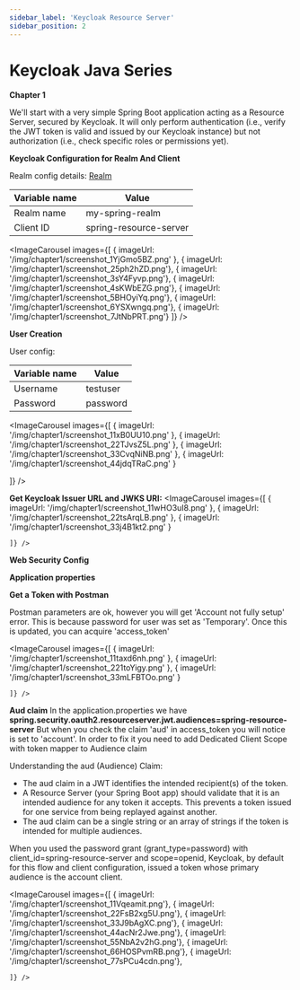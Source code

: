 ```yaml
---
sidebar_label: 'Keycloak Resource Server'
sidebar_position: 2
---
```



# Keycloak Java Series

**Chapter 1**

We'll start with a very simple Spring Boot application acting as a <Highlight color="#e91e63">Resource Server</Highlight>, secured by Keycloak. It will only perform authentication (i.e., verify the JWT token is valid and issued by our Keycloak instance) but not authorization (i.e., check specific roles or permissions yet).


**Keycloak Configuration for Realm And Client**

Realm config details: [Realm](Realm.html)

| Variable name    | Value |
| -------- | ------- |
| Realm name  | my-spring-realm   |
| Client ID  | spring-resource-server  |

<ImageCarousel
  images={[
    { imageUrl: '/img/chapter1/screenshot_1YjGmo5BZ.png' },
    { imageUrl: '/img/chapter1/screenshot_25ph2hZD.png'},
    { imageUrl: '/img/chapter1/screenshot_3sY4Fyvp.png'},
    { imageUrl: '/img/chapter1/screenshot_4sKWbEZG.png'},
    { imageUrl: '/img/chapter1/screenshot_5BHOyiYq.png'},
    { imageUrl: '/img/chapter1/screenshot_6YSXwngq.png'},
    { imageUrl: '/img/chapter1/screenshot_7JtNbPRT.png'}
  ]} />

**User Creation**

User config:

| Variable name    | Value |
| -------- | ------- |
| Username | testuser |
| Password | password |

<ImageCarousel
  images={[
    { imageUrl: '/img/chapter1/screenshot_11xB0UU10.png' },
    { imageUrl: '/img/chapter1/screenshot_22TJvsZ5L.png' },
    { imageUrl: '/img/chapter1/screenshot_33CvqNiNB.png' },
    { imageUrl: '/img/chapter1/screenshot_44jdqTRaC.png' }

  ]} />

**Get Keycloak Issuer URL and JWKS URI:**
<ImageCarousel
  images={[
    { imageUrl: '/img/chapter1/screenshot_11wHO3uI8.png' },
    { imageUrl: '/img/chapter1/screenshot_22tsArqLB.png' },
    { imageUrl: '/img/chapter1/screenshot_33j4B1kt2.png' }

    ]} />

**Web Security Config**

<ShikiCodeBlock language="java" theme="catppuccin-frappe"
                source="https://raw.githubusercontent.com/stokilo/keycloack-docs/refs/heads/main/chapters/chapter1-resource-server/src/main/java/org/sstec/resourceserver/SecurityConfig.java" />



**Application properties**

<ShikiCodeBlock language="properties" theme="catppuccin-frappe"
                source="https://raw.githubusercontent.com/stokilo/keycloack-docs/refs/heads/main/chapters/chapter1-resource-server/src/main/resources/application.properties" />


**Get a Token with Postman**

Postman parameters are ok, however you will get 'Account not fully setup' error. This is because password for user was set as 'Temporary'.
Once this is updated, you can acquire 'access_token'

<ImageCarousel
  images={[
    { imageUrl: '/img/chapter1/screenshot_11taxd6nh.png' },
    { imageUrl: '/img/chapter1/screenshot_221toYigy.png' },
    { imageUrl: '/img/chapter1/screenshot_33mLFBTOo.png' }

    ]} />


**Aud claim**
In the application.properties we have **spring.security.oauth2.resourceserver.jwt.audiences=spring-resource-server**
But when you check the claim 'aud' in access_token you will notice is set to 'account'. In order to fix it you need to
add Dedicated Client Scope with token mapper to Audience claim


Understanding the aud (Audience) Claim:
   * The aud claim in a JWT identifies the intended recipient(s) of the token.
   * A Resource Server (your Spring Boot app) should validate that it is an intended audience for any token it accepts. This prevents a token issued for one service from being replayed against another.
   * The aud claim can be a single string or an array of strings if the token is intended for multiple audiences.

When you used the password grant (grant_type=password) with client_id=spring-resource-server and scope=openid, Keycloak, by default for this flow and client configuration, issued a token whose primary audience is the account client.

<ImageCarousel
  images={[
    { imageUrl: '/img/chapter1/screenshot_11Vqeamit.png'},
    { imageUrl: '/img/chapter1/screenshot_22FsB2xg5U.png'},
    { imageUrl: '/img/chapter1/screenshot_33J9bAgXC.png'},
    { imageUrl: '/img/chapter1/screenshot_44acNr2Jwe.png'},
    { imageUrl: '/img/chapter1/screenshot_55NbA2v2hG.png'},
    { imageUrl: '/img/chapter1/screenshot_66HOSPvmRB.png'},
    { imageUrl: '/img/chapter1/screenshot_77sPCu4cdn.png'},

    ]} />

